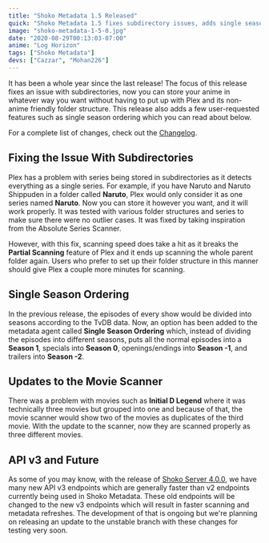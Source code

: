 ```yaml
---
title: "Shoko Metadata 1.5 Released"
quick: "Shoko Metadata 1.5 fixes subdirectory issues, adds single season ordering, and updates the movie scanner for better performance."
image: "shoko-metadata-1-5-0.jpg"
date: "2020-08-29T00:13:03-07:00"
anime: "Log Horizon"
tags: ["Shoko Metadata"]
devs: ["Cazzar", "Mohan226"]
---
```


It has been a whole year since the last release! The focus of this release fixes an issue with subdirectories, now you can store your anime in whatever way you want without having to put up with Plex and its non-anime friendly folder structure. This release also adds a few user-requested features such as single season ordering which you can read about below.

For a complete list of changes, check out the [Changelog](https://docs.shokoanime.com/changelog/shokometadata).

## Fixing the Issue With Subdirectories

Plex has a problem with series being stored in subdirectories as it detects everything as a single series. For example, if you have Naruto and Naruto Shippuden in a folder called **Naruto**, Plex would only consider it as one series named **Naruto**. Now you can store it however you want, and it will work properly. It was tested with various folder structures and series to make sure there were no outlier cases. It was fixed by taking inspiration from the Absolute Series Scanner.

However, with this fix, scanning speed does take a hit as it breaks the **Partial Scanning** feature of Plex and it ends up scanning the whole parent folder again. Users who prefer to set up their folder structure in this manner should give Plex a couple more minutes for scanning.

## Single Season Ordering

In the previous release, the episodes of every show would be divided into seasons according to the TvDB data. Now, an option has been added to the metadata agent called **Single Season Ordering** which, instead of dividing the episodes into different seasons, puts all the normal episodes into a **Season 1**, specials into **Season 0**, openings/endings into **Season -1**, and trailers into **Season -2**.

## Updates to the Movie Scanner

There was a problem with movies such as **Initial D Legend** where it was technically three movies but grouped into one and because of that, the movie scanner would show two of the movies as duplicates of the third movie. With the update to the scanner, now they are scanned properly as three different movies.

## API v3 and Future

As some of you may know, with the release of [Shoko Server 4.0.0](http://localhost:1313/blog/shoko-version-4-0-0-released/), we have many new API v3 endpoints which are generally faster than v2 endpoints currently being used in Shoko Metadata. These old endpoints will be changed to the new v3 endpoints which will result in faster scanning and metadata refreshes. The development of that is ongoing but we're planning on releasing an update to the unstable branch with these changes for testing very soon.
